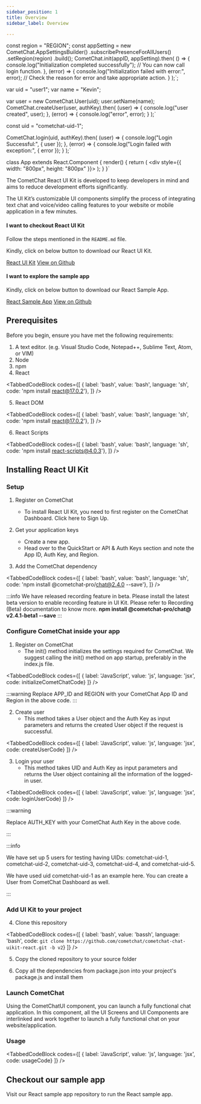 ```yaml
---
sidebar_position: 1
title: Overview
sidebar_label: Overview

---
```



const region = "REGION";
const appSetting = new CometChat.AppSettingsBuilder()
  .subscribePresenceForAllUsers()
  .setRegion(region)
  .build();
CometChat.init(appID, appSetting).then(
  () => {
    console.log("Initialization completed successfully");
    // You can now call login function.
  },
  (error) => {
    console.log("Initialization failed with error:", error);
    // Check the reason for error and take appropriate action.
  }
);`;

var uid = "user1";
var name = "Kevin";

var user = new CometChat.User(uid);
user.setName(name);
CometChat.createUser(user, authKey).then(
  (user) => {
    console.log("user created", user);
  },
  (error) => {
    console.log("error", error);
  }
);`

const uid = "cometchat-uid-1";

CometChat.login(uid, authKey).then(
  (user) => {
    console.log("Login Successful:", { user });
  },
  (error) => {
    console.log("Login failed with exception:", { error });
  }
);`


class App extends React.Component {
  render() {
    return (
      <div style={{ width: "800px", height: "800px" }}>
        <CometChatUI />
      </div>
    );
  }
}`


The CometChat React UI Kit is developed to keep developers in mind and aims to reduce development efforts significantly. 

<ImageLightbox
  src={ReactUIKitImg}
  alt="React UI Kit"
/>
<BottomSpacer spacing={25}/>

The UI Kit’s customizable UI components simplify the process of integrating text chat and voice/video calling features to your website or mobile application in a few minutes.
<div style={{display: 'flex', boxShadow: '0 0 4px 0 rgb(0 0 0 / 18%)', borderRadius: '3px'}}>
  <div style={{padding: '24px'}}>
  	<h4 style={{fontWeight: 'bold'}}>I want to checkout React UI Kit</h4>
    <p>Follow the steps mentioned in the <code>README.md</code> file.</p>
    <p>Kindly, click on below button to download our React UI Kit.</p>
    <a style={{display: 'inline-block', backgroundColor: '#7c55c9', padding: '8px', textAlign: 'center', textTransform: 'uppercase', border: '1px solid #e3e5e7', borderRadius: '3px', color: 'white', width: '100%', marginBottom: '8px'}} href="https://github.com/cometchat-pro/cometchat-pro-react-ui-kit/archive/v2.zip">React UI Kit</a>
		<a style={{display: 'inline-block', backgroundColor: '#7c55c9', padding: '8px', textAlign: 'center', textTransform: 'uppercase', border: '1px solid #e3e5e7', borderRadius: '3px', color: 'white', width: '100%'}} href="https://github.com/cometchat/cometchat-chat-uikit-react/tree/v2" target="_blank">View on Github</a>
  </div>
  <div style={{padding: '24px', borderLeft: '1px solid #e3e5e7'}}>
  	<h4 style={{fontWeight: 'bold'}}>I want to explore the sample app</h4>
    <p>Kindly, click on below button to download our React Sample App.</p>
    <a style={{display: 'inline-block', backgroundColor: '#7c55c9', padding: '8px', textAlign: 'center', textTransform: 'uppercase', border: '1px solid #e3e5e7', borderRadius: '3px', color: 'white', width: '100%', marginBottom: '8px'}} href="https://github.com/cometchat-pro/javascript-react-chat-app/archive/v2.zip">React Sample App</a>
    <a style={{display: 'inline-block', backgroundColor: '#7c55c9', padding: '8px', textAlign: 'center', textTransform: 'uppercase', border: '1px solid #e3e5e7', borderRadius: '3px', color: 'white', width: '100%'}} href="https://github.com/cometchat/cometchat-chat-sample-app-react/tree/v2" target="_blank">View on Github</a>
  </div>
</div>

## Prerequisites

Before you begin, ensure you have met the following requirements:

1. A text editor. (e.g. Visual Studio Code, Notepad++, Sublime Text, Atom, or VIM)
2. <ExternalLink href='https://nodejs.org/en/'>Node</ExternalLink>
3. <ExternalLink href='https://www.npmjs.com/get-npm'>npm</ExternalLink> 
4. <ExternalLink href='https://reactjs.org/'>React</ExternalLink> 

<TabbedCodeBlock
  codes={[
    { label: 'bash', value: 'bash', language: 'sh',  code: 'npm install react@17.0.2'},
  ]}
/>

5. <ExternalLink href='https://reactjs.org/docs/react-dom.html'>React DOM</ExternalLink>

<TabbedCodeBlock
  codes={[
    { label: 'bash', value: 'bash', language: 'sh',  code: 'npm install react@17.0.2'},
  ]}
/>

6. <ExternalLink href='https://www.npmjs.com/package/react-scripts'>React Scripts</ExternalLink>  

<TabbedCodeBlock
  codes={[
    { label: 'bash', value: 'bash', language: 'sh',  code: 'npm install react-scripts@4.0.3'},
  ]}
/>


## Installing React UI Kit

### Setup

1. Register on CometChat
    * To install React UI Kit, you need to first register on the CometChat Dashboard. <ExternalLink href='https://app.cometchat.com/signup'>Click here</ExternalLink> to Sign Up.

2. Get your application keys
   * Create a new app.
   * Head over to the QuickStart or API & Auth Keys section and note the App ID, Auth Key, and Region.

3. Add the CometChat dependency

<TabbedCodeBlock
  codes={[
    { label: 'bash', value: 'bash', language: 'sh',  code: 'npm install @cometchat-pro/chat@2.4.0 --save'},
  ]}
/>

:::info
We have released recording feature in beta. Please install the latest beta version to enable recording feature in UI Kit. Please refer to <ExternalLink href='/sdk/javascript/2.0/calling-recording'>Recording (Beta)</ExternalLink> documentation to know more.
**npm install @cometchat-pro/chat@ v2.4.1-beta1 --save**
:::

### Configure CometChat inside your app

1. Register on CometChat
   * The init() method initializes the settings required for CometChat. We suggest calling the init() method on app startup, preferably in the index.js file.

<TabbedCodeBlock
  codes={[
    { label: 'JavaScript', value: 'js', language: 'jsx', code: initializeCometChatCode}
  ]}
/>

:::warning
Replace APP_ID and REGION with your CometChat App ID and Region in the above code.
:::

2. Create user
   * This method takes a <CodeBadge>User</CodeBadge> object and the <CodeBadge>Auth Key</CodeBadge> as input parameters and returns the created <CodeBadge>User</CodeBadge> object if the request is successful.

<TabbedCodeBlock
  codes={[
    { label: 'JavaScript', value: 'js', language: 'jsx', code: createUserCode}
  ]}
/>

3. Login your user
    * This method takes <CodeBadge>UID</CodeBadge> and <CodeBadge>Auth Key</CodeBadge> as input parameters and returns the User object containing all the information of the logged-in user.
 
<TabbedCodeBlock
  codes={[
    { label: 'JavaScript', value: 'js', language: 'jsx', code: loginUserCode}
  ]}
/>

:::warning

Replace AUTH_KEY with your CometChat Auth Key in the above code.

:::

:::info 

We have set up 5 users for testing having UIDs: cometchat-uid-1, cometchat-uid-2, cometchat-uid-3, cometchat-uid-4, and cometchat-uid-5.

We have used uid cometchat-uid-1 as an example here. You can create a User from CometChat Dashboard as well.

:::

### Add UI Kit to your project

4. Clone this repository

<TabbedCodeBlock
  codes={[
    { label: 'bash', value: 'bassh', language: 'bash', code: `git clone https://github.com/cometchat/cometchat-chat-uikit-react.git -b v2`}
  ]}
/>

5. Copy the cloned repository to your source folder

<ImageLightbox
  src={FolderStructureImg}
  alt="Folder structure of React Sample App"
/>

<BottomSpacer spacing={20}/>

6. Copy all the dependencies from package.json into your project's package.js and install them

<ImageLightbox
  src={DependenciesImg}
  alt="Package.json of React UI Kit"
/>

### Launch CometChat

Using the CometChatUI component, you can launch a fully functional chat application. In this component, all the UI Screens and UI Components are interlinked and work together to launch a fully functional chat on your website/application.

<ImageLightbox
  src={CometChatUIImg}
  alt="CometChatUI"
/>

### Usage

<TabbedCodeBlock
  codes={[
    { label: 'JavaScript', value: 'js', language: 'jsx', code: usageCode}
  ]}
/>

## Checkout our sample app


Visit our <ExternalLink href='https://github.com/cometchat/cometchat-chat-sample-app-react/tree/v2'>React sample app</ExternalLink> repository to run the React sample app.